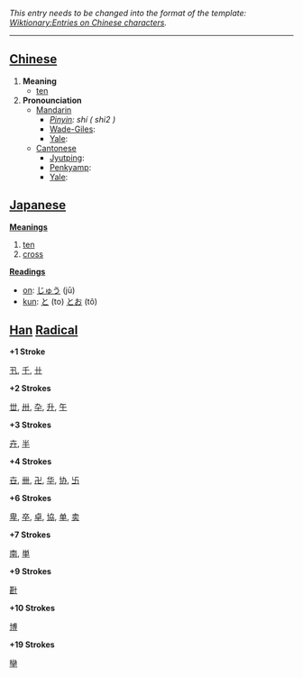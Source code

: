 ''This entry needs to be changed into the format of the template: [[Wiktionary:Entries on Chinese characters]].''
----

== [[Chinese]] ==

#'''Meaning'''
#*[[ten]]
#'''Pronounciation '''
#*[[Mandarin ]]
#**''[[Pinyin]]: shí ( shi2 )''
#**[[Wade-Giles]]: 
#**[[Yale]]: 
#*[[Cantonese]]
#**[[Jyutping]]: 
#**[[Penkyamp]]: 
#**[[Yale]]: 

== [[Japanese]] ==

'''[[Meaning]]s'''
# [[ten]]
# [[cross]]

'''[[Reading]]s'''
*[[on]]: [[じゅう]] (jū)
*[[kun]]: [[と]] (to) [[とお]] (tô)

== [[Han]] [[Radical]] ==

'''+1 Stroke'''

[[卂]], [[千]], [[卄]]

'''+2 Strokes'''

[[丗]], [[卅]], [[卆]], [[升]], [[午]]

'''+3 Strokes'''

[[卉]], [[半]]

'''+4 Strokes'''

[[卋]], [[卌]], [[卍]], [[华]], [[协]], [[卐]]

'''+6 Strokes'''

[[卑]], [[卒]], [[卓]], [[協]], [[单]], [[卖]]

'''+7 Strokes'''

[[南]], [[単]]

'''+9 Strokes'''

[[卙]]

'''+10 Strokes'''

[[博]]

'''+19 Strokes'''

[[卛]]